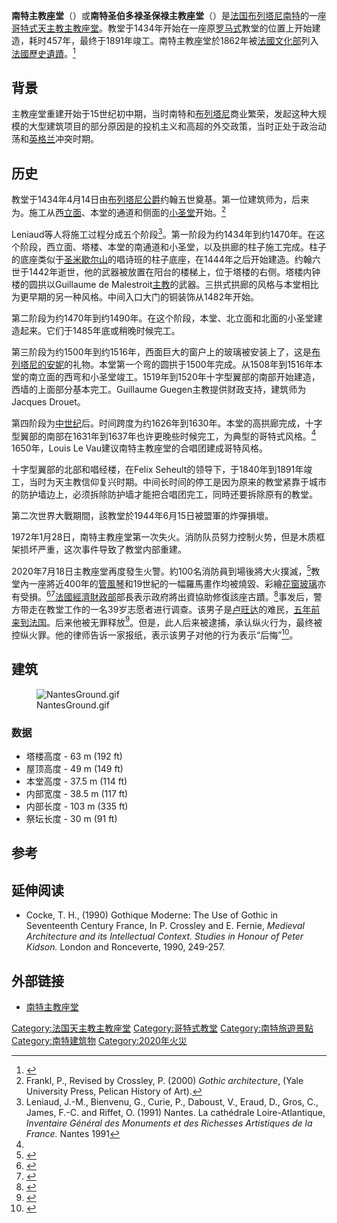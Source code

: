 {{Infobox religious building
| building_name         =南特主教座堂
| native_name           =Cathédrale Saint-Pierre-et-Saint-Paul
| native_name_lang      =fr
| infobox_width         =
| image                 =Cathédrale Saint-Pierre de Nantes - façade.jpg
| image_size            =
| caption               =南特主教座堂正面
| map_type              =
| map_size              =
| map_caption           =
| location              =法国[[南特|南特]]
| geo                   ={{coord|47.2180|N|1.5508|W|type:landmark|display=title,inline}}
| religious_affiliation =[[天主教會|天主教會]]
| rite                  =[[羅馬禮|羅馬禮]]
| state                 =
| province              =[[天主教南特教區|天主教南特教區]]
| consecration_year     = 
| status                =[[主教座堂|主教座堂]]
| functional_status     =竣工
| heritage_designation  =
| leadership            =
| website               =
| architecture          =yes
| architect             =
| architecture_type     =[[教堂建筑|教堂建筑]]
| architecture_style    =[[哥特式建筑|哥特式]]（晚期哥特[[火焰式|火焰式]]）、[[罗曼式建筑|罗曼式]]
| facade_direction      =
| groundbreaking        =1434
| year_completed        =1891
}}

'''南特主教座堂'''（{{lang-fr|Cathédrale de Nantes}}）或'''南特圣伯多禄圣保禄主教座堂'''（{{lang-fr|Cathédrale Saint-Pierre-et-Saint-Paul de Nantes}}）是[[法国|法国]][[布列塔尼|布列塔尼]][[南特|南特]]的一座[[哥特式建筑|哥特式]][[天主教会|天主教]][[主教座堂|主教座堂]]。教堂于1434年开始在一座原[[罗马式建筑|罗马式]]教堂的位置上开始建造，耗时457年，最终于1891年竣工。南特主教座堂於1862年被[[法國文化部|法國文化部]]列入[[法國歷史遺蹟|法國歷史遺蹟]]。<ref>{{Cite web|title=Cathédrale Saint-Pierre Saint-Paul|url=https://www.pop.culture.gouv.fr/notice/merimee/PA00108654|accessdate=2020-07-21|publisher=Ministère de la Culture|work=POP : la plateforme ouverte du patrimoine|language=fr|archive-date=2020-07-18|archive-url=https://web.archive.org/web/20200718090522/https://www.pop.culture.gouv.fr/notice/merimee/PA00108654|dead-url=no}}</ref>

== 背景 ==
主教座堂重建开始于15世纪初中期，当时南特和[[布列塔尼|布列塔尼]]商业繁荣，发起这种大规模的大型建筑项目的部分原因是{{le|約翰五世 (布列塔尼公爵)|John V, Duke of Brittany|約翰五世}}的投机主义和高超的外交政策，当时正处于政治动荡和[[英格兰|英格兰]]冲突时期。

== 历史 ==
{{RoughTranslation}}

教堂于1434年4月14日由[[布列塔尼統治者列表|布列塔尼公爵]]约翰五世奠基。第一位建筑师为{{le|吉約美·德達馬丁|Guillaume de Dammartin}}，后来为{{le|馬蒂蘭·羅迪耶|Mathurin Rodier}}。施工从西[[立面|立面]]、本堂的通道和侧面的[[小圣堂|小圣堂]]开始。<ref>Frankl, P., Revised by Crossley, P. (2000) ''Gothic architecture'', (Yale University Press, Pelican History of Art).</ref>

Leniaud等人将施工过程分成五个阶段<ref name=Leniaud>Leniaud, J.-M., Bienvenu, G., Curie, P., Daboust, V., Eraud, D., Gros, C., James, F.-C. and Riffet, O. (1991) Nantes. La cathédrale Loire-Atlantique, ''Inventaire Général des Monuments et des Richesses Artistiques de la France.'' Nantes 1991</ref>。第一阶段为约1434年到约1470年。在这个阶段，西立面、塔楼、本堂的南通道和小圣堂，以及拱廊的柱子施工完成。柱子的底座类似于[[圣米歇尔山|圣米歇尔山]]的唱诗班的柱子底座，在1444年之后开始建造。约翰六世于1442年逝世，他的武器被放置在阳台的楼梯上，位于塔楼的右侧。塔楼内钟楼的圆拱以Guillaume de Malestroit[[主教|主教]]的武器。三拱式拱廊的风格与本堂相比为更早期的另一种风格。中间入口大门的铜装饰从1482年开始。 

第二阶段为约1470年到约1490年。在这个阶段，本堂、北立面和北面的小圣堂建造起来。它们于1485年底或稍晚时候完工。

第三阶段为约1500年到约1516年，西面巨大的窗户上的玻璃被安装上了，这是[[布列塔尼的安妮|布列塔尼的安妮]]的礼物。本堂第一个弯的圆拱于1500年完成。从1508年到1516年本堂的南立面的西弯和小圣堂竣工。1519年到1520年十字型翼部的南部开始建造，西墙的上面部分基本完工。Guillaume Guegen主教提供财政支持，建筑师为Jacques Drouet。

第四阶段为[[中世纪|中世纪]]后。时间跨度为约1626年到1630年。本堂的高拱廊完成，十字型翼部的南部在1631年到1637年也许更晚些时候完工，为典型的哥特式风格。<ref name=Leniaud/> 1650年，Louis Le Vau建议南特主教座堂的合唱团建成哥特风格。

十字型翼部的北部和唱经楼，在Felix Seheult的领导下，于1840年到1891年竣工，当时为天主教信仰复兴时期。中间长时间的停工是因为原来的教堂紧靠于城市的防护墙边上，必须拆除防护墙才能把合唱团完工，同時还要拆除原有的教堂。

第二次世界大戰期間，該教堂於1944年6月15日被盟軍的炸彈損壞。

1972年1月28日，南特主教座堂第一次失火。消防队员努力控制火势，但是木质框架损坏严重，这次事件导致了教堂内部重建。

2020年7月18日主教座堂再度發生火警。約100名消防員到場後將大火撲滅，<ref>{{Cite news|title=Nantes Cathedral fire started in three different places, say French police|url=https://www.theguardian.com/world/2020/jul/19/french-police-question-man-over-nantes-cathedral-fire|newspaper=The Guardian|date=2020-07-20|accessdate=2020-07-21|issn=0261-3077|language=en-GB|first=Kim|last=Willsher|last2=agencies|archive-date=2020-07-20|archive-url=https://web.archive.org/web/20200720192952/https://www.theguardian.com/world/2020/jul/19/french-police-question-man-over-nantes-cathedral-fire|dead-url=no}}</ref>教堂內一座將近400年的[[管風琴|管風琴]]和19世紀的一幅羅馬畫作均被燒毀、彩繪[[花窗玻璃|花窗玻璃]]亦有受損。<ref>{{Cite web |title=內部慘況曝！法南特主教座堂遭縱火「3起火點狂燒」 盧安達男遭拘留 |url=https://www.ettoday.net/news/20200719/1764335.htm |accessdate=2020-07-21 |author=詹雅婷 |date=2020-07-19 |publisher=ETtoday新聞雲 |language=zh-hant |archive-date=2020-07-21 |archive-url=https://web.archive.org/web/20200721091614/https://www.ettoday.net/news/20200719/1764335.htm |dead-url=no }}</ref><ref>{{Cite web |title=法國南特主教座堂失火 內部損毀火勢已控制 |url=https://www.cna.com.tw/news/aopl/202007180190.aspx |accessdate=2020-07-21 |date=2020-07-18 |author=陳正健 |publisher=中央通訊社 |language=zh-hant |archive-date=2020-07-21 |archive-url=https://web.archive.org/web/20200721093132/https://www.cna.com.tw/news/aopl/202007180190.aspx |dead-url=no }}</ref>[[法國經濟財政部|法國經濟財政部]]部長{{tsl|en|Bruno Le Maire|布魯諾·勒麥爾}}表示政府將出資協助修復該座古蹟。<ref>{{Cite web |title=南特主教座堂內部遭大火毀損 法國政府將出資協助修復 |url=https://www.rti.org.tw/news/view/id/2072796 |accessdate=2020-07-21 |author=張子清 |date=2020-07-20 |publisher=Rti 中央廣播電臺 |language=zh-hant |archive-date=2020-07-21 |archive-url=https://web.archive.org/web/20200721091615/https://www.rti.org.tw/news/view/id/2072796 |dead-url=no }}</ref>事发后，警方带走在教堂工作的一名39岁志愿者进行调查。该男子是[[卢旺达|卢旺达]]的难民，[[欧洲难民危机|五年前来到法国]]。后来他被无罪释放<ref>{{Cite web|date=2020-07-26|title=Incendie de la cathédrale de Nantes : ce que l'on sait du bénévole passé aux aveux|url=https://www.lexpress.fr/actualite/societe/justice/incendie-de-la-cathedrale-de-nantes-ce-que-l-on-sait-du-benevole-passe-aux-aveux_2131753.html|access-date=2020-07-27|website=LExpress.fr|language=fr|archive-date=2020-07-26|archive-url=https://web.archive.org/web/20200726200432/https://www.lexpress.fr/actualite/societe/justice/incendie-de-la-cathedrale-de-nantes-ce-que-l-on-sait-du-benevole-passe-aux-aveux_2131753.html|dead-url=no}}</ref>。但是，此人后来被逮捕，承认纵火行为，最终被控纵火罪。他的律师告诉一家报纸，表示该男子对他的行为表示“后悔”<ref>{{cite news |url=https://www.bbc.com/news/world-europe-53542936 |title=Nantes cathedral fire: Volunteer admits starting blaze, says lawyer |publisher=BBC News |date=2020-07-26 |accessdate=2020-07-27 |archive-date=2020-07-27 |archive-url=https://web.archive.org/web/20200727065405/https://www.bbc.com/news/world-europe-53542936 |dead-url=no }}</ref>。

== 建筑 ==
[[File:NantesGround.gif|thumb]]

=== 数据 ===
* 塔楼高度 - 63 m (192 ft)
* 屋顶高度 - 49 m (149 ft)
* 本堂高度 - 37.5 m (114 ft)
* 内部宽度 - 38.5 m (117 ft)
* 内部长度 - 103 m (335 ft)
* 祭坛长度 - 30 m (91 ft)

== 参考 ==
{{reflist|30em}}

== 延伸阅读 ==
* Cocke, T. H., (1990) Gothique Moderne: The Use of Gothic in Seventeenth Century France, In P. Crossley and E. Fernie, ''Medieval Architecture and its Intellectual Context. Studies in Honour of Peter Kidson.'' London and Ronceverte, 1990, 249-257.

== 外部链接 ==
{{commons|Category:Cathédrale Saint-Pierre de Nantes}}
* {{fr icon}} [http://nantescathedrale.free.fr/index.htm 南特主教座堂]{{Wayback|url=http://nantescathedrale.free.fr/index.htm |date=20110720224524 }}

{{法国天主教主教座堂}}
{{Authority control}}

[[Category:法国天主教主教座堂|Category:法国天主教主教座堂]]
[[Category:哥特式教堂|Category:哥特式教堂]]
[[Category:南特旅遊景點|Category:南特旅遊景點]]
[[Category:南特建筑物|Category:南特建筑物]]
[[Category:2020年火災|Category:2020年火災]]
